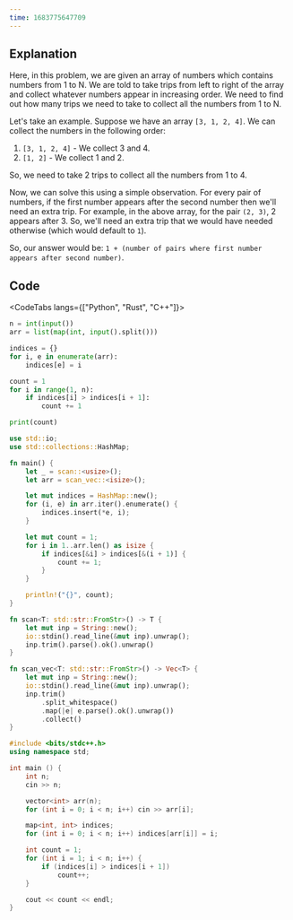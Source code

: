 ```yaml
---
time: 1683775647709
---
```


## Explanation



Here, in this problem, we are given an array of numbers which contains numbers from 1 to N. We are told to take trips from left to right of the array and collect whatever numbers appear in increasing order. We need to find out how many trips we need to take to collect all the numbers from 1 to N.



Let's take an example. Suppose we have an array `[3, 1, 2, 4]`. We can collect the numbers in the following order:

1. `[3, 1, 2, 4]` - We collect 3 and 4.
2. `[1, 2]` - We collect 1 and 2.

So, we need to take 2 trips to collect all the numbers from 1 to 4.



Now, we can solve this using a simple observation. For every pair of numbers, if the first number appears after the second number then we'll need an extra trip. For example, in the above array, for the pair `(2, 3)`, 2 appears after 3. So, we'll need an extra trip that we would have needed otherwise (which would default to `1`).



So, our answer would be: `1 + (number of pairs where first number appears after second number)`.

## Code



<CodeTabs langs={["Python", "Rust", "C++"]}>

```python
n = int(input())
arr = list(map(int, input().split()))

indices = {}
for i, e in enumerate(arr):
    indices[e] = i

count = 1
for i in range(1, n):
    if indices[i] > indices[i + 1]:
        count += 1

print(count)
```

```rust
use std::io;
use std::collections::HashMap;

fn main() {
    let _ = scan::<usize>();
    let arr = scan_vec::<isize>();

    let mut indices = HashMap::new();
    for (i, e) in arr.iter().enumerate() {
        indices.insert(*e, i);
    }

    let mut count = 1;
    for i in 1..arr.len() as isize {
        if indices[&i] > indices[&(i + 1)] {
            count += 1;
        }
    }

    println!("{}", count);
}

fn scan<T: std::str::FromStr>() -> T {
    let mut inp = String::new();
    io::stdin().read_line(&mut inp).unwrap();
    inp.trim().parse().ok().unwrap()
}

fn scan_vec<T: std::str::FromStr>() -> Vec<T> {
    let mut inp = String::new();
    io::stdin().read_line(&mut inp).unwrap();
    inp.trim()
        .split_whitespace()
        .map(|e| e.parse().ok().unwrap())
        .collect()
}
```

```cpp
#include <bits/stdc++.h>
using namespace std;

int main () {
    int n;
    cin >> n;

    vector<int> arr(n);
    for (int i = 0; i < n; i++) cin >> arr[i];

    map<int, int> indices;
    for (int i = 0; i < n; i++) indices[arr[i]] = i;

    int count = 1;
    for (int i = 1; i < n; i++) {
        if (indices[i] > indices[i + 1])
            count++;
    }

    cout << count << endl;
}
```

</CodeTabs>
